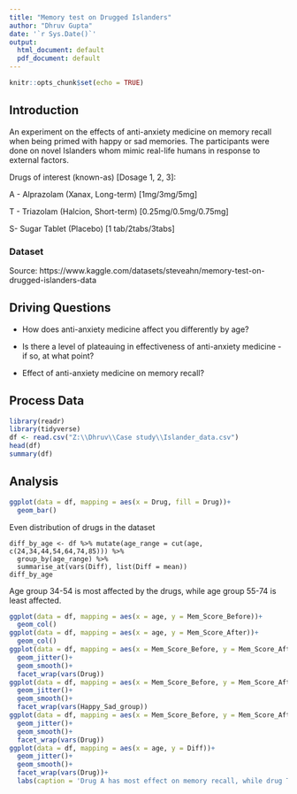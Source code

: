 ---
title: "Memory test on Drugged Islanders"
author: "Dhruv Gupta"
date: '`r Sys.Date()`'
output:
  html_document: default
  pdf_document: default
---

```{r setup, include=FALSE}
knitr::opts_chunk$set(echo = TRUE)
```

## Introduction
An experiment on the effects of anti-anxiety medicine on memory recall when being primed with happy or sad memories. The participants were done on novel Islanders whom mimic real-life humans in response to external factors.

Drugs of interest (known-as) [Dosage 1, 2, 3]:

A - Alprazolam (Xanax, Long-term) [1mg/3mg/5mg]

T - Triazolam (Halcion, Short-term) [0.25mg/0.5mg/0.75mg]

S- Sugar Tablet (Placebo) [1 tab/2tabs/3tabs]

### Dataset
Source:
https://www.kaggle.com/datasets/steveahn/memory-test-on-drugged-islanders-data

## Driving Questions
* How does anti-anxiety medicine affect you differently by age?

* Is there a level of plateauing in effectiveness of anti-anxiety medicine - if so, at what point?

* Effect of anti-anxiety medicine on memory recall?

## Process Data
```{r, echo=TRUE}
library(readr)
library(tidyverse)
df <- read.csv("Z:\\Dhruv\\Case study\\Islander_data.csv")
head(df)
summary(df)
```

## Analysis
``` {r, echo=TRUE}
ggplot(data = df, mapping = aes(x = Drug, fill = Drug))+
  geom_bar()
```

Even distribution of drugs in the dataset
```
diff_by_age <- df %>% mutate(age_range = cut(age, c(24,34,44,54,64,74,85))) %>% 
  group_by(age_range) %>% 
  summarise_at(vars(Diff), list(Diff = mean))
diff_by_age
```
Age group 34-54 is most affected by the drugs, while age group 55-74 is least affected.
``` {r, echo=TRUE}

ggplot(data = df, mapping = aes(x = age, y = Mem_Score_Before))+
  geom_col()
ggplot(data = df, mapping = aes(x = age, y = Mem_Score_After))+
  geom_col()
ggplot(data = df, mapping = aes(x = Mem_Score_Before, y = Mem_Score_After))+
  geom_jitter()+
  geom_smooth()+
  facet_wrap(vars(Drug))
ggplot(data = df, mapping = aes(x = Mem_Score_Before, y = Mem_Score_After))+
  geom_jitter()+
  geom_smooth()+
  facet_wrap(vars(Happy_Sad_group))
ggplot(data = df, mapping = aes(x = Mem_Score_Before, y = Mem_Score_After,color = Happy_Sad_group))+
  geom_jitter()+
  geom_smooth()+
  facet_wrap(vars(Drug))
ggplot(data = df, mapping = aes(x = age, y = Diff))+
  geom_jitter()+
  geom_smooth()+
  facet_wrap(vars(Drug))+
  labs(caption = 'Drug A has most effect on memory recall, while drug T shows least effect.')
```